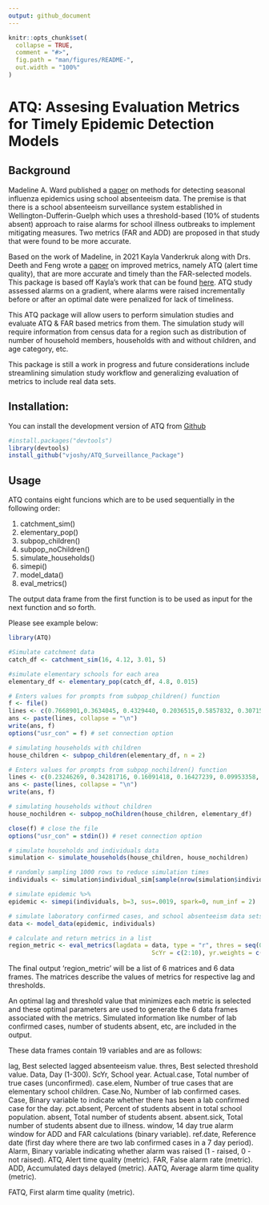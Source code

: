 ```yaml
---
output: github_document
---
```


<!-- README.md is generated from README.Rmd. Please edit that file -->

```r
knitr::opts_chunk$set(
  collapse = TRUE,
  comment = "#>",
  fig.path = "man/figures/README-",
  out.width = "100%"
)
```

# ATQ: Assesing Evaluation Metrics for Timely Epidemic Detection Models

## Background

Madeline A. Ward published a [paper](https://bmcpublichealth.biomedcentral.com/articles/10.1186/s12889-019-7521-7) on methods for detecting seasonal influenza epidemics using school absenteeism data. The premise is that there is a school absenteeism surveillance system established in Wellington-Dufferin-Guelph which uses a threshold-based (10% of students absent) approach to raise alarms for school illness outbreaks to implement mitigating measures. Two metrics (FAR and ADD) are proposed in that study that were found to be more accurate.

Based on the work of Madeline, in 2021 Kayla Vanderkruk along with Drs. Deeth and Feng wrote a [paper](https://bmcpublichealth.biomedcentral.com/articles/10.1186/s12889-023-15747-z) on improved metrics, namely ATQ (alert time quality), that are more accurate and timely than the FAR-selected models. This package is based off Kayla's work that can be found [here](https://github.com/vanderkk/School_Abstenteeism_Based_Influenza_Surveillance_Simulation_Study). ATQ study assessed alarms on a gradient, where alarms were raised incrementally before or after an optimal date were penalized for lack of timeliness. 

This ATQ package will allow users to perform simulation studies and evaluate ATQ & FAR based metrics from them. The simulation study will require information from census data for a region such as distribution of number of household members, households with and without children, and age category, etc. 


This package is still a work in progress and future considerations include streamlining simulation study workflow and generalizing evaluation of metrics to include real data sets. 

## Installation:

You can install the development version of ATQ from [Github](https://github.com/vjoshy/ATQ_Surveillance_Package)

```r  
#install.packages("devtools")
library(devtools)
install_github("vjoshy/ATQ_Surveillance_Package")
```

## Usage

ATQ contains eight funcions which are to be used sequentially in the following order:\

1. catchment_sim()
2. elementary_pop()
3. subpop_children()
4. subpop_noChildren()
5. simulate_households()
6. simepi()
7. model_data()
8. eval_metrics()

The output data frame from the first function is to be used as input for the next function and so forth.

Please see example below:

```r
library(ATQ)

#Simulate catchment data
catch_df <- catchment_sim(16, 4.12, 3.01, 5)

#simulate elementary schools for each area
elementary_df <- elementary_pop(catch_df, 4.8, 0.015)

# Enters values for prompts from subpop_children() function
f <- file()
lines <- c(0.7668901,0.3634045, 0.4329440, 0.2036515,0.5857832, 0.3071523, 0.1070645,0.4976825)
ans <- paste(lines, collapse = "\n")
write(ans, f)
options("usr_con" = f) # set connection option

# simulating households with children
house_children <- subpop_children(elementary_df, n = 2)

# Enters values for prompts from subpop_nochildren() function
lines <- c(0.23246269, 0.34281716, 0.16091418, 0.16427239, 0.09953358, 0.4277052)
ans <- paste(lines, collapse = "\n")
write(ans, f)

# simulating households without children
house_nochildren <- subpop_noChildren(house_children, elementary_df)

close(f) # close the file
options("usr_con" = stdin()) # reset connection option

# simulate households and individuals data
simulation <- simulate_households(house_children, house_nochildren)

# randomly sampling 1000 rows to reduce simulation times
individuals <- simulation$individual_sim[sample(nrow(simulation$individual_sim),1000),]

# simulate epidemic %>% 
epidemic <- simepi(individuals, b=3, sus=.0019, spark=0, num_inf = 2)

# simulate laboratory confirmed cases, and school absenteeism data sets
data <- model_data(epidemic, individuals)

# calculate and return metrics in a list
region_metric <- eval_metrics(lagdata = data, type = "r", thres = seq(0.1,0.6,by = 0.05),
                                        ScYr = c(2:10), yr.weights = c(1:9)/sum(c(1:9)))
```

The final output 'region_metric' will be a list of 6 matrices and 6 data frames. The matrices describe the values of metrics for respective lag and thresholds. 

An optimal lag and threshold value that minimizes each metric is selected and these optimal parameters are used to generate the 6 data frames associated with the metrics. Simulated information like number of lab confirmed cases, number of students absent, etc, are included in the output.

These data frames contain 19 variables and are as follows:

\item lag, Best selected lagged absenteeism value.
\item thres, Best selected threshold value.
\item Data, Day (1-300).
\item ScYr, School year.
\item Actual.case, Total number of true cases (unconfirmed).
\item case.elem, Number of true cases that are elementary school children.
\item Case.No, Number of lab confirmed cases.
\item Case, Binary variable to indicate whether there has been a lab confirmed case for the day.
\item pct.absent, Percent of students absent in total school population.
\item absent, Total number of students absent.
\item absent.sick, Total number of students absent due to illness.
\item window, 14 day true alarm window for ADD and FAR calculations (binary variable).
\item ref.date, Reference date (first day where there are two lab confirmed cases in a 7 day period).
\item Alarm, Binary variable indicating whether alarm was raised (1 - raised, 0 - not raised).
\item ATQ, Alert time quality (metric).
\item FAR, False alarm rate (metric).
\item ADD, Accumulated days delayed (metric).
\item AATQ, Average alarm time quality (metric).
\item FATQ, First alarm time quality (metric).
